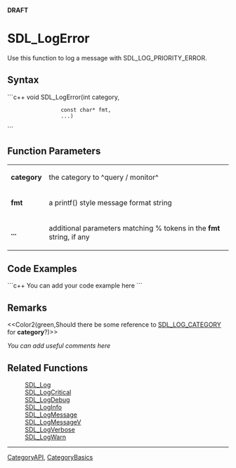 <!-- pragma section-numbers off -->
<!-- pragma camelcase off -->
'''DRAFT'''

= SDL_LogError =
Use this function to log a message with SDL_LOG_PRIORITY_ERROR.


== Syntax ==
```c++
void SDL_LogError(int         category,
                  const char* fmt,
                  ...)
```

== Function Parameters ==
{|
|'''category'''
|the category to ^query / monitor^
|-
|'''fmt'''
|a printf() style message format string
|-
|'''...'''
|additional parameters matching % tokens in the '''fmt''' string, if any
|}

== Code Examples ==
```c++
You can add your code example here
```

== Remarks ==
<<Color2(green,Should there be some reference to [[SDL_LOG_CATEGORY]] for '''category'''?)>>

''You can add useful comments here''

== Related Functions ==
:[[SDL_Log]]
:[[SDL_LogCritical]]
:[[SDL_LogDebug]]
:[[SDL_LogInfo]]
:[[SDL_LogMessage]]
:[[SDL_LogMessageV]]
:[[SDL_LogVerbose]]
:[[SDL_LogWarn]]

----
[[CategoryAPI]], [[CategoryBasics]]
